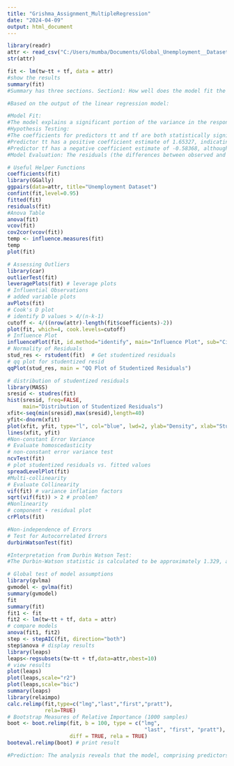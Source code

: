 ---
title: "Grishma_Assignment_MultipleRegression"
date: "2024-04-09"
output: html_document
---

```{r}
library(readr)
attr <- read_csv("C:/Users/mumba/Documents/Global_Unemployment__Dataset.csv")
str(attr)

fit <- lm(tw~tt + tf, data = attr)
#show the results
summary(fit)
#Summary has three sections. Section1: How well does the model fit the data. Section2: Is the hypothesis supported?. Section3: How well does data fit the model .

#Based on the output of the linear regression model:

#Model Fit:
#The model explains a significant portion of the variance in the response variable tw, as indicated by the high R-squared value of 0.9783. This suggests that the model fits the data very well.
#Hypothesis Testing:
#The coefficients for predictors tt and tf are both statistically significant.
#Predictor tt has a positive coefficient estimate of 1.65327, indicating that, on average, a one-unit increase in tt is associated with an increase of approximately 1.65327 units in the response variable tw.
#Predictor tf has a negative coefficient estimate of -0.58368, although it is not statistically significant at the conventional level (p-value = 0.172149).
#Model Evaluation: The residuals (the differences between observed and predicted values) have a mean close to zero and are approximately normally distributed, as indicated by the summary statistics and the normality assumption.The residual standard error, which measures the average deviation of the observed values from the fitted values, is 0.7865.The F-statistic tests the overall significance of the model, and its extremely low p-value (< 2.2e-16) suggests that at least one of the predictors (tt or tf) has a non-zero effect on the response variable.

# Useful Helper Functions
coefficients(fit)
library(GGally)
ggpairs(data=attr, title="Unemployment Dataset")
confint(fit,level=0.95)
fitted(fit)
residuals(fit)
#Anova Table
anova(fit)
vcov(fit)
cov2cor(vcov(fit))
temp <- influence.measures(fit)
temp
plot(fit)

# Assessing Outliers
library(car)
outlierTest(fit)
leveragePlots(fit) # leverage plots
# Influential Observations
# added variable plots
avPlots(fit)
# Cook's D plot
# identify D values > 4/(n-k-1)
cutoff <- 4/((nrow(attr)-length(fit$coefficients)-2))
plot(fit, which=4, cook.levels=cutoff)
# Influence Plot
influencePlot(fit, id.method="identify", main="Influence Plot", sub="Circle size is proportial to Cook's Distance" )
# Normality of Residuals
stud_res <- rstudent(fit)  # Get studentized residuals
# qq plot for studentized resid
qqPlot(stud_res, main = "QQ Plot of Studentized Residuals")

# distribution of studentized residuals
library(MASS)
sresid <- studres(fit)
hist(sresid, freq=FALSE,
     main="Distribution of Studentized Residuals")
xfit<-seq(min(sresid),max(sresid),length=40)
yfit<-dnorm(xfit)
plot(xfit, yfit, type="l", col="blue", lwd=2, ylab="Density", xlab="Studentized Residuals")  
lines(xfit, yfit)
#Non-constant Error Variance
# Evaluate homoscedasticity
# non-constant error variance test
ncvTest(fit)
# plot studentized residuals vs. fitted values
spreadLevelPlot(fit)
#Multi-collinearity
# Evaluate Collinearity
vif(fit) # variance inflation factors
sqrt(vif(fit)) > 2 # problem?
#Nonlinearity
# component + residual plot
crPlots(fit)

#Non-independence of Errors
# Test for Autocorrelated Errors
durbinWatsonTest(fit)

#Interpretation from Durbin Watson Test:
#The Durbin-Watson statistic is calculated to be approximately 1.329, and the associated p-value is 0.008. This indicates evidence of positive autocorrelation in the residuals of the regression model

# Global test of model assumptions
library(gvlma)
gvmodel <- gvlma(fit)
summary(gvmodel)
fit
summary(fit)
fit1 <- fit
fit2 <- lm(tw~tt + tf, data = attr)
# compare models
anova(fit1, fit2)
step <- stepAIC(fit, direction="both")
step$anova # display results
library(leaps)
leaps<-regsubsets(tw~tt + tf,data=attr,nbest=10)
# view results
plot(leaps)
plot(leaps,scale="r2")
plot(leaps,scale="bic")
summary(leaps)
library(relaimpo)
calc.relimp(fit,type=c("lmg","last","first","pratt"),
            rela=TRUE)
# Bootstrap Measures of Relative Importance (1000 samples)
boot <- boot.relimp(fit, b = 100, type = c("lmg",
                                            "last", "first", "pratt"), rank = TRUE,
                    diff = TRUE, rela = TRUE)
booteval.relimp(boot) # print result

#Prediction: The analysis reveals that the model, comprising predictors years twenty-three and twenty-four, explains a substantial portion (approximately 97.83%) of the variance in the response variable twenty-two
```

